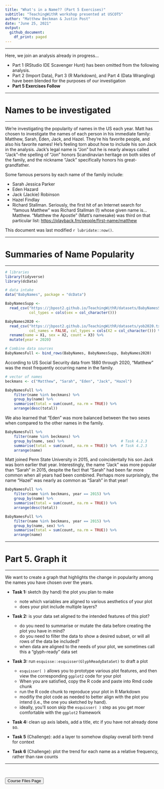 ```yaml
---
title: "What's in a Name?? (Part 5 Exercises)"
subtitle: "TeachingWithR workshop presented at USCOTS"
author: "Matthew Beckman & Justin Post"
date: "June 25, 2021"
output:
  github_document:
    df_print: paged
---
```


<hr> 

Here, we join an analysis already in progress...  

- Part 1 (RStudio IDE Scavenger Hunt) has been omitted from the following analysis. 
- Part 2 (Import Data), Part 3 (R Markdown), and Part 4 (Data Wrangling) have been blended for the purposes of our investigation
- **Part 5 Exercises Follow**

<hr> 

# Names to be investigated

<hr> 

We're investigating the popularity of names in the US each year. Matt has chosen to investigate the names of each person in his immediate family: Matthew, Sarah, Eden, Jack, and Hazel.  They're his favorite people, and also his favorite names!  He's feeling torn about how to include his son Jack in the analysis. Jack's legal name is "Jon" but he is nearly always called "Jack"--the spelling of "Jon" honors Scandinavian heritage on both sides of the family, and the nickname "Jack" specifically honors his great-grandfather.  

Some famous persons by each name of the family include: 

- Sarah Jessica Parker
- Eden Hazard
- Jack (Jackie) Robinson
- Hazel Findlay
- Richard Stallman.  Seriously, the first hit of an Internet search for "famous Matthew" was Richard Stallman (!) whose given name is... Matthew.  "Matthew the Apostle" (Matt's namesake) was third on that particular list: <https://playback.fm/people/first-name/matthew>


This document was last modified `r lubridate::now()`.

<hr> 

# Summaries of Name Popularity

<hr> 

```r
# libraries
library(tidyverse)
library(dcData)

# data intake
data("BabyNames", package = "dcData")

BabyNamesSupp <- 
  read_csv("https://jbpost2.github.io/TeachingWithR/datasets/BabyNamesSupp.csv",  
           col_types = cols(sex = col_character()))  

BabyNames2020 <- 
  read_csv("https://jbpost2.github.io/TeachingWithR/datasets/yob2020.txt", 
           col_names = FALSE, col_types = cols(X2 = col_character())) %>%
  rename(name = X1, sex = X2, count = X3) %>%  
  mutate(year = 2020) 

# Combine data sources
BabyNamesFull <- bind_rows(BabyNames, BabyNamesSupp, BabyNames2020)

```


According to US Social Security data from 1880 through 2020, "Matthew" was the most frequently occurring name in the family.  

```r
# vector of names
beckmans <- c("Matthew", "Sarah", "Eden", "Jack", "Hazel")

BabyNamesFull %>%
    filter(name %in% beckmans) %>%                   
    group_by(name) %>%                               
    summarise(total = sum(count, na.rm = TRUE)) %>%  
    arrange(desc(total))

```


We also learned that "Eden" was more balanced between the two sexes when compared to the other names in the family.


```r
BabyNamesFull %>%
    filter(name %in% beckmans) %>%
    group_by(name, sex) %>%                          # Task 4.2.3
    summarise(total = sum(count, na.rm = TRUE)) %>%  # Task 4.2.3
    arrange(name)
```

Matt joined Penn State University in 2015, and coincidentally his son Jack was born earlier that year.  Interestingly, the name "Jack" was more popular than "Sarah" in 2015, despite the fact that "Sarah" had been far more common when all years had been combined.  Perhaps more surprisingly, the name "Hazel" was nearly as common as "Sarah" in that year!  


```r
BabyNamesFull %>%
    filter(name %in% beckmans, year == 2015) %>%
    group_by(name) %>%
    summarise(total = sum(count, na.rm = TRUE)) %>% 
    arrange(desc(total))

BabyNamesFull %>%
    filter(name %in% beckmans, year == 2015) %>%
    group_by(name, sex) %>%
    summarise(total = sum(count, na.rm = TRUE)) %>% 
    arrange(name)

```

<hr> 


# Part 5. Graph it

<hr> 

We want to create a graph that highlights the change in popularity among the names you have chosen over the years.

- **Task 1:** sketch (by hand) the plot you plan to make
    - note which variables are aligned to various aesthetics of your plot 
    - does your plot include multiple layers?  

- **Task 2:** is your data set aligned to the intended features of this plot?  
    - do you need to summarise or mutate the data before creating the plot you have in mind?
    - do you need to filter the data to show a desired subset, or will all rows of the data be included? 
    - when data are aligned to the needs of your plot, we sometimes call this a "glyph-ready" data set

- **Task 3:** run `esquisse::esquisser(GlyphReadyDataSet)` to draft a plot
    - `esquisser( )` allows you to prototype various plot features, and then view the corresponding `ggplot2` code for your plot
    - When you are satisfied, copy the R code and paste into Rmd code chunk 
    - run the R code chunk to reproduce your plot in R Markdown
    - modifiy the plot code as needed to better align with the plot you intend (i.e., the one you sketched by hand).
    - ideally, you'll soon skip the `esquisser( )` step as you get moer comfortable with the `ggplot2` framework

- **Task 4:** clean up axis labels, add a title, etc if you have not already done so.

- **Task 5** (Challenge): add a layer to somehow display overall birth trend for context

- **Task 6** (Challenge): plot the trend for each name as a relative frequency, rather than raw counts


<hr>


<br>

<a href = "https://jbpost2.github.io/TeachingWithR/CourseFiles.html"><button type="button">Course Files Page</button></a> 

